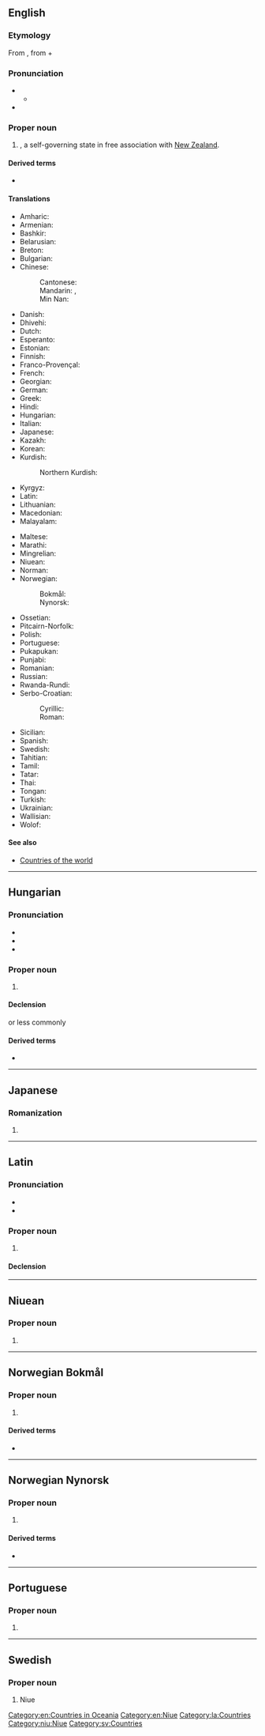 {{also|niue|Niuē}}
==English==
{{wikipedia}}

===Etymology===
From {{bor|en|niu|Niuē|Niuē|behold the coconut palm}}, from {{l|niu|niu|tr=coconut}} + {{l|niu|ē|tr=o (vocative particle)}}

===Pronunciation===
* {{IPA|en|/ˈnjuːeɪ/}}
** {{audio|en|LL-Q1860 (eng)-Vealhurl-Niue.wav|Audio (UK)}}
* {{rhymes|en|uːeɪ|s=2}}

===Proper noun===
{{en-proper noun}}

# {{senseid|en|Q34020}} {{place|en|island|cont/Oceania}}, a self-governing state in free association with [[New Zealand]].

====Derived terms====
* {{l|en|Niuean}}

====Translations====
{{trans-top|id=Q34020|island of Niue}}
* Amharic: {{t|am|ኒዌ}}
* Armenian: {{t|hy|Նյուեյ}}
* Bashkir: {{t|ba|Ниуэ}}
* Belarusian: {{t|be|Ніу́э|m}}
* Breton: {{t|br|Niue|f}}
* Bulgarian: {{t|bg|Ниуе|n}}
* Chinese:
*: Cantonese: {{t|yue|紐埃|tr=nau2 oi1}}
*: Mandarin: {{t+|cmn|紐埃|sc=Hani}}, {{t+|cmn|纽埃|tr=Niǔāi|sc=Hani}}
*: Min Nan: {{t|nan|紐埃|tr=Niú-ai}}
* Danish: {{t|da|Niue}}
* Dhivehi: {{t|dv|ނީއު}}
* Dutch: {{t+|nl|Niue|n}}
* Esperanto: {{t|eo|Niuo}}
* Estonian: {{t|et|Niue}}
* Finnish: {{t+|fi|Niue}}
* Franco-Provençal: {{t|frp|Niuè|f}}
* French: {{t+|fr|Nioué|f}}
* Georgian: {{t|ka|ნიუე}}
* German: {{t+|de|Niue|n}}
* Greek: {{t+|el|Νιούε|n}}
* Hindi: {{t|hi|निउए}}
* Hungarian: {{t+|hu|Niue}}
* Italian: {{t|it|Niue|f}}
* Japanese: {{t+|ja|ニウエ|tr=Niue}}
* Kazakh: {{t|kk|Ниуэ}}
* Korean: {{t|ko|^니우에}}
* Kurdish:
*: Northern Kurdish: {{t|kmr|Niûe}}
* Kyrgyz: {{t+|ky|Ниуэ}}
* Latin: {{t|la|Niue|f}}
* Lithuanian: {{t|lt|Niujė|f}}
* Macedonian: {{t|mk|Ни́уе|n}}
* Malayalam: {{t|ml|നിയുവെ}}
{{trans-mid}}
* Maltese: {{t|mt|Nju|f}}
* Marathi: {{t|mr|न्युए}}
* Mingrelian: {{t|xmf|ნიუე}}
* Niuean: {{t|niu|Niuē}}
* Norman: {{t|nrf|Niue|f}}
* Norwegian:
*: Bokmål: {{t|nb|Niue}}
*: Nynorsk: {{t+|nn|Niue}}
* Ossetian: {{t|os|Ниуэ}}
* Pitcairn-Norfolk: {{t|pih|Niue}}
* Polish: {{t+|pl|Niue|n}}
* Portuguese: {{t+|pt|Niue|f}}
* Pukapukan: {{t|pkp|Niuē}}
* Punjabi: {{t+|pa|ਨਿਊਏ}}
* Romanian: {{t+|ro|Niue|n}}
* Russian: {{t+|ru|Ниу́э|m}}
* Rwanda-Rundi: {{t|rw|Niyuwe}}
* Serbo-Croatian:
*: Cyrillic: {{t|sh|Нијуе}}
*: Roman: {{t|sh|Niue}}
* Sicilian: {{t|scn|Niui|f}}
* Spanish: {{t+|es|Niue|f}}
* Swedish: {{t+|sv|Niue|n}}
* Tahitian: {{t|ty|Niuē}}
* Tamil: {{t|ta|நியுவே}}
* Tatar: {{t|tt|Ниуэ}}
* Thai: {{t|th|นีวเว}}
* Tongan: {{t|to|Niuē}}
* Turkish: {{t+|tr|Niue}}
* Ukrainian: {{t|uk|Ніу́е|m}}
* Wallisian: {{t|wls|Niue}}
* Wolof: {{t|wo|Niwe}}
{{trans-bottom}}

====See also====
* [[Appendix:Countries of the world|Countries of the world]]

[[Category:en:Countries in Oceania]]
[[Category:en:Niue]]

----

==Hungarian==
{{swp|lang=hu}}

===Pronunciation===
* {{hu-IPA}}
* {{hyphenation|hu|Ni|ue}}
* {{rhymes|hu|ɛ}}

===Proper noun===
{{head|hu|proper noun}}

# {{place|hu|country|r/Polynesia|cont/Oceania|t1=Niue|cat=Niue}}

====Declension====
{{hu-infl-nom|Niué|o|n=sg}}{{hu-pos-tok|Niué|n=sg}}
or less commonly <!-- Niuéval, Niuéra as well as Niuéről all occur in NSZT2 at http://clara.nytud.hu/mnsz2-dev/index.html -->
{{hu-infl-nom|Niué|e|n=sg}}{{hu-pos-tek|Niué|n=sg}}

====Derived terms====
* {{l|hu|niuei}}

----

==Japanese==

===Romanization===
{{ja-romaji}}

# {{ja-romanization of|ニウエ}}

----

==Latin==
{{wikipedia|lang=la}}

===Pronunciation===
* {{la-IPA|Ni.uē|eccl=0}}
* {{la-IPA|Niūe|cl=0}}

===Proper noun===
{{la-proper noun|Niuē<1.loc>}}

# {{lb|la|New Latin}} {{l|en|Niue}} {{gloss|modern country}}

====Declension====
{{la-ndecl|Niuē<1.loc>}}

[[Category:la:Countries]]
{{C|la|Countries in Oceania}}

----

==Niuean==

===Proper noun===
{{head|niu|proper noun}}
# {{alternative form of|niu|Niuē}}

[[Category:niu:Niue]]

----

==Norwegian Bokmål==
{{wp|lang=no}}

===Proper noun===
{{head|nb|proper noun}}

# {{c|nb|Islands}} {{l|en|Niue}}

====Derived terms====
* {{l|nb|niuisk}}

----

==Norwegian Nynorsk==
{{wp|lang=nn}}

===Proper noun===
{{head|nn|proper noun}}

# {{c|nn|Islands}} {{l|en|Niue}}

====Derived terms====
* {{l|nn|niuisk}}

----

==Portuguese==

===Proper noun===
{{pt-proper noun|f}}

# {{place|pt|island/and/dependency|c/New Zealand|in|ocean/the Pacific Ocean|t1=Niue}}

----

==Swedish==

===Proper noun===
{{sv-proper noun|n}}

# Niue

[[Category:sv:Countries]]